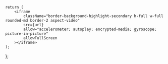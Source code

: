 	return (
		<iframe
			className="border-background-highlight-secondary h-full w-full rounded-md border-2 aspect-video"
			src={url}
			allow="accelerometer; autoplay; encrypted-media; gyroscope; picture-in-picture"
			allowFullScreen
		></iframe>
	);
};
